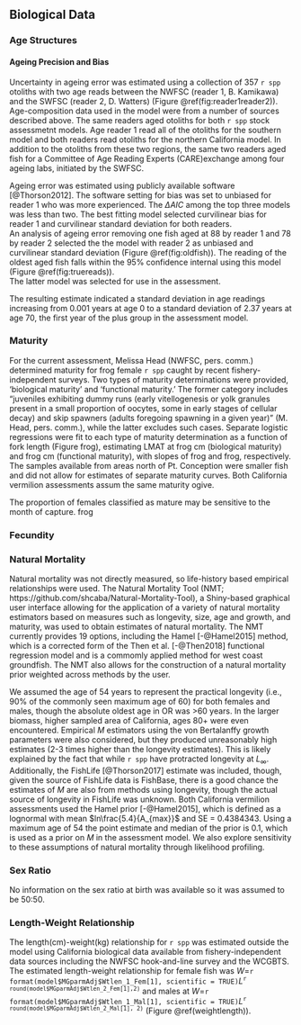 ## Biological Data



### Age Structures

<!--
**External Fits to Growth**

Fits to the von Bertalanffy growth curve, 
$L_i = L_{\infty}e^{(-k[t-t_0])}$, where $L_i$ is the length (cm) at age $i$, $t$ is age in 
years, $k$ is rate of increase in growth, $t_0$ is the intercept, and $L_{\infty}$ 
is the asymptotic length, were explore by species and sex. 
-->


#### Ageing Precision and Bias

Uncertainty in ageing error was estimated using a collection of 357 `r spp` 
otoliths with two age reads between the NWFSC (reader 1, B. Kamikawa) and the 
SWFSC (reader 2, D. Watters) (Figure \@ref(fig:reader1reader2)).
Age-composition data used in the model were from a number of sources described 
above. The same readers aged otoliths for both `r spp` stock assessmetnt models. 
Age reader 1 read all of the otoliths for the southern model and both readers read 
otoliths for the northern California model. In addition to the otoliths from these 
two regions, the same two readers aged fish for a Committee of Age Reading Experts 
(CARE)exchange among four ageing labs, initiated by the SWFSC.

Ageing error was estimated using publicly available software [@Thorson2012].
The software setting for bias was set to unbiased for reader 1 who was more 
experienced. The $\Delta AIC$ among the top three models was less than two. The 
best fitting model selected curvilinear bias for reader 1 and curvilinear standard 
deviation for both readers.  
An analysis of ageing error removing one fish aged at 88 by reader 1 and 78 by reader 2 
selected the the model with reader 2 as unbiased and curvilinear standard deviation 
(Figure \@ref(fig:oldfish)). The reading of the oldest aged fish falls within the 95\% confidence 
internal using this model (Figure \@ref(fig:truereads)).  
The latter model was selected for use in the assessment. 
 

The resulting estimate indicated a standard deviation in age readings 
increasing from 0.001 years at age 0 to a standard deviation of 2.37 years at age 70, 
the first year of the plus group in the assessment model.



### Maturity

For the current assessment, Melissa Head (NWFSC, pers. comm.) determined maturity for frog female `r spp` caught by recent fishery-independent surveys. Two types of maturity determinations were provided, ‘biological maturity’ and ‘functional maturity.’ The former category includes “juveniles exhibiting dummy runs (early vitellogenesis or yolk granules present in a small proportion of oocytes, some in early stages of cellular decay) and skip spawners (adults foregoing spawning in a given year)” (M. Head, pers. comm.), while the latter excludes such cases. Separate logistic regressions were fit to each type of maturity determination as a function of fork length (Figure frog), estimating LMAT at frog cm (biological maturity) and frog cm (functional maturity), with slopes of frog and frog, respectively.  The samples available from areas 
north of Pt. Conception were smaller fish and did not allow for estimates of separate 
maturity curves.  Both California vermilion assessments assum the same maturity ogive. 


The proportion of females classified as mature may be sensitive to the month of capture. frog

### Fecundity



### Natural Mortality

Natural mortality was not directly measured, so life-history based empirical relationships were used. The Natural Mortality Tool (NMT; https://github.com/shcaba/Natural-Mortality-Tool), a Shiny-based graphical user interface allowing for the application of a variety of natural mortality estimators based on measures such as longevity, size, age and growth, and maturity, was used to obtain estimates of natural mortality. The NMT currently provides 19 options, including the Hamel [-@Hamel2015] method, which is a corrected form of the Then et al. [-@Then2018] functional regression model and is a commomly applied method for west coast groundfish. The NMT also allows for the construction of a natural mortality prior weighted across methods by the user. 

We assumed the age of 54 years to represent the practical longevity (i.e., 90% of the commonly seen maximum age of 60) for both females and males, though the absolute oldest age in OR was >60 years. In the larger biomass, higher sampled area of California, ages 80+ were even encountered. Empirical $M$ estimators using the von Bertalanffy growth parameters were also considered, but they produced unreasonably high estimates (2-3 times higher than the longevity estimates). This is likely explained by the fact that while `r spp` have protracted longevity at $L_{\infty}$. Additionally, the FishLife [@Thorson2017] estimate was included, though, given the source of FishLife data is FishBase, there is a good chance the estimates of $M$ are also from methods using longevity, though the actual source of longevity in FishLife was unknown. 
Both California vermilion assessments used the Hamel prior [-@Hamel2015], which is defined as a lognormal with mean $ln\frac{5.4}{A_{max}}$  and SE = 0.4384343. Using a maximum age of 54 the point estimate and median of the prior is 0.1, which is used as a prior on $M$ in the assessment model. We also explore sensitivity to these assumptions of natural mortality through likelihood profiling.




### Sex Ratio

No information on the sex ratio at birth was available so it was assumed to be 50:50. 


### Length-Weight Relationship

The length(cm)-weight(kg) relationship for `r spp` was estimated outside the 
model using California biological data available from fishery-independent 
data sources including the NWFSC hook-and-line survey and the WCGBTS. The estimated length-weight relationship for female fish was $W$=`r format(model$MGparmAdj$Wtlen_1_Fem[1], scientific = TRUE)`$L$^`r round(model$MGparmAdj$Wtlen_2_Fem[1],2)`^ and males at $W$=`r format(model$MGparmAdj$Wtlen_1_Mal[1], scientific = TRUE)`$L$^`r round(model$MGparmAdj$Wtlen_2_Mal[1], 2)`^ (Figure \@ref(weightlength)). 




